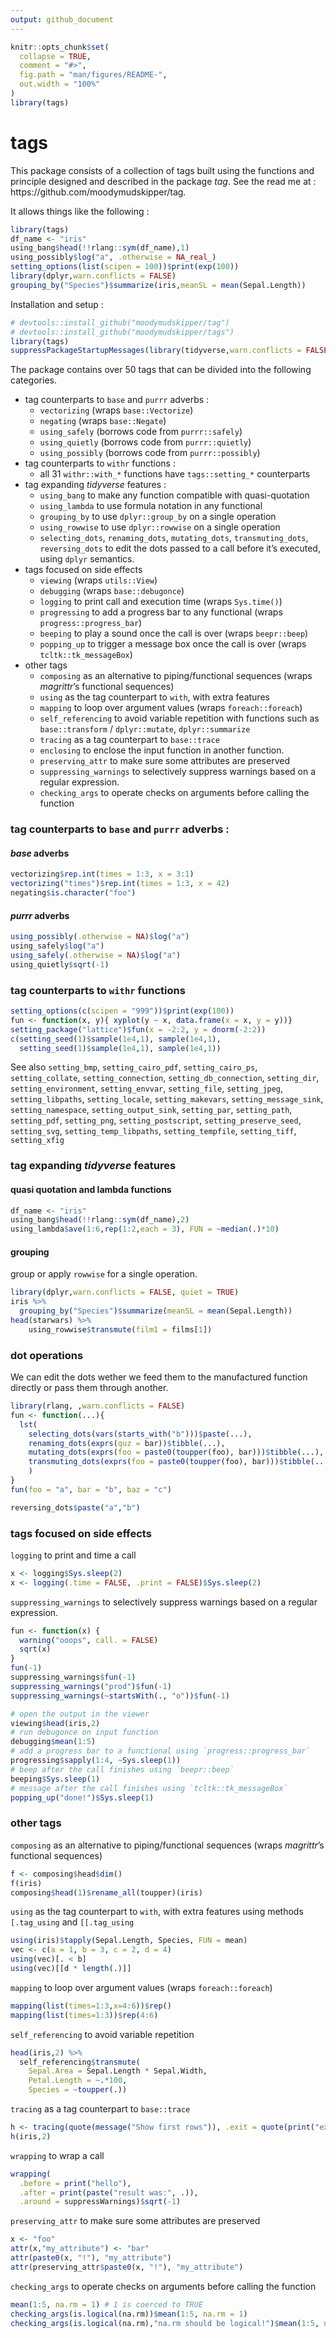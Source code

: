 ---
output: github_document
---

<!-- README.md is generated from README.Rmd. Please edit that file -->

```{r setup, include = FALSE}
knitr::opts_chunk$set(
  collapse = TRUE,
  comment = "#>",
  fig.path = "man/figures/README-",
  out.width = "100%"
)
library(tags)
```
# tags

This package consists of a collection of tags built using the functions and
principle designed and described in the package *tag*. See the read me at :
https://github.com/moodymudskipper/tag.

It allows things like the following :

```{r}
library(tags)
df_name <- "iris"
using_bang$head(!!rlang::sym(df_name),1)
using_possibly$log("a", .otherwise = NA_real_)
setting_options(list(scipen = 100))$print(exp(100))
library(dplyr,warn.conflicts = FALSE)
grouping_by("Species")$summarize(iris,meanSL = mean(Sepal.Length))

```


Installation and setup :

```{r}
# devtools::install_github("moodymudskipper/tag")
# devtools::install_github("moodymudskipper/tags")
library(tags)
suppressPackageStartupMessages(library(tidyverse,warn.conflicts = FALSE))
```

The package contains over 50 tags that can be divided into the
following categories.

* tag counterparts to `base` and `purrr` adverbs :
    - `vectorizing` (wraps `base::Vectorize`)
    - `negating` (wraps `base::Negate`)
    - `using_safely` (borrows code from `purrr::safely`)
    - `using_quietly` (borrows code from `purrr::quietly`)
    - `using_possibly` (borrows code from `purrr::possibly`)
* tag counterparts to `withr` functions :
    - all 31 `withr::with_*` functions have `tags::setting_*` counterparts
* tag expanding *tidyverse* features :
    - `using_bang` to make any function compatible with quasi-quotation
    - `using_lambda` to use formula notation in any functional
    - `grouping_by` to use `dplyr::group_by` on a single operation
    - `using_rowwise` to use `dplyr::rowwise` on a single operation
    - `selecting_dots`, `renaming_dots`, `mutating_dots`, `transmuting_dots`,
   `reversing_dots` to edit the dots passed to a call before it's executed, 
   using `dplyr` semantics.
* tags focused on side effects
    - `viewing` (wraps `utils::View`)
    - `debugging` (wraps `base::debugonce`)
    - `logging` to print call and execution time (wraps `Sys.time()`)
    - `progressing` to add a progress bar to any functional (wraps `progress::progress_bar`)
    - `beeping` to play a sound once the call is over (wraps `beepr::beep`)
    - `popping_up` to trigger a message box once the call is over (wraps `tcltk::tk_messageBox`)
* other tags 
    - `composing` as an alternative to piping/functional sequences (wraps *magrittr*'s functional sequences)
    - `using` as the tag counterpart to `with`, with extra features
    - `mapping` to loop over argument values (wraps `foreach::foreach`)
    - `self_referencing` to avoid variable repetition with functions such as 
   `base::transform` / `dplyr::mutate`, `dplyr::summarize`
    - `tracing` as a tag counterpart to `base::trace`
    - `enclosing` to enclose the input function in another function.
    - `preserving_attr` to make sure some attributes are preserved
    - `suppressing_warnings` to selectively suppress warnings based on a regular
   expression.
    - `checking_args` to operate checks on arguments before calling the function

### tag counterparts to `base` and `purrr` adverbs :

#### *base* adverbs

```{r}
vectorizing$rep.int(times = 1:3, x = 3:1)
vectorizing("times")$rep.int(times = 1:3, x = 42)
negating$is.character("foo")
```

#### *purrr* adverbs

```{r}
using_possibly(.otherwise = NA)$log("a")
using_safely$log("a")
using_safely(.otherwise = NA)$log("a")
using_quietly$sqrt(-1)
```

### tag counterparts to `withr` functions

```{r}
setting_options(c(scipen = "999"))$print(exp(100))
fun <- function(x, y){ xyplot(y ~ x, data.frame(x = x, y = y))}
setting_package("lattice")$fun(x = -2:2, y = dnorm(-2:2))
c(setting_seed(1)$sample(1e4,1), sample(1e4,1), 
  setting_seed(1)$sample(1e4,1), sample(1e4,1))
```

See also `setting_bmp`, `setting_cairo_pdf`, `setting_cairo_ps`, 
`setting_collate`, `setting_connection`, `setting_db_connection`, `setting_dir`,
`setting_environment`, `setting_envvar`, `setting_file`, `setting_jpeg`,
`setting_libpaths`, `setting_locale`, `setting_makevars`, `setting_message_sink`,
`setting_namespace`, `setting_output_sink`,
`setting_par`, `setting_path`, `setting_pdf`, `setting_png`, 
`setting_postscript`, `setting_preserve_seed`, `setting_svg`, 
`setting_temp_libpaths`, `setting_tempfile`, `setting_tiff`, `setting_xfig`

### tag expanding *tidyverse* features

#### quasi quotation and lambda functions

```{r}
df_name <- "iris"
using_bang$head(!!rlang::sym(df_name),2)
using_lambda$ave(1:6,rep(1:2,each = 3), FUN = ~median(.)*10)
```

#### grouping

group or apply `rowwise` for a single operation.

```{r}
library(dplyr,warn.conflicts = FALSE, quiet = TRUE)
iris %>%
  grouping_by("Species")$summarize(meanSL = mean(Sepal.Length))
head(starwars) %>%
    using_rowwise$transmute(film1 = films[1])
```

### dot operations

We can edit the dots wether we feed them to the manufactured function directly 
or pass them through another.

```{r}
library(rlang, ,warn.conflicts = FALSE)
fun <- function(...){
  lst(
    selecting_dots(vars(starts_with("b")))$paste(...),
    renaming_dots(exprs(quz = bar))$tibble(...),
    mutating_dots(exprs(foo = paste0(toupper(foo), bar)))$tibble(...),
    transmuting_dots(exprs(foo = paste0(toupper(foo), bar)))$tibble(...)
    )
}
fun(foo = "a", bar = "b", baz = "c")

reversing_dots$paste("a","b")
```


### tags focused on side effects

`logging` to print and time a call

```{r}
x <- logging$Sys.sleep(2)
x <- logging(.time = FALSE, .print = FALSE)$Sys.sleep(2)
```

`suppressing_warnings` to selectively suppress warnings based on a regular expression.

```{r}
fun <- function(x) {
  warning("ooops", call. = FALSE)
  sqrt(x)
}
fun(-1)
suppressing_warnings$fun(-1)
suppressing_warnings("prod")$fun(-1)
suppressing_warnings(~startsWith(., "o"))$fun(-1)  
```


```{r, eval = FALSE}
# open the output in the viewer
viewing$head(iris,2) 
# run debugonce on input function
debugging$mean(1:5)  
# add a progress bar to a functional using `progress::progress_bar`
progressing$sapply(1:4, ~Sys.sleep(1))
# beep after the call finishes using `beepr::beep`
beeping$Sys.sleep(1)
# message after the call finishes using `tcltk::tk_messageBox`
popping_up("done!")$Sys.sleep(1)
```


### other tags 

`composing` as an alternative to piping/functional sequences (wraps *magrittr*'s functional sequences)

```{r}
f <- composing$head$dim()
f(iris)
composing$head(1)$rename_all(toupper)(iris)
```

`using` as the tag counterpart to `with`, with extra features using methods `[.tag_using` and `[[.tag_using`

```{r}
using(iris)$tapply(Sepal.Length, Species, FUN = mean)
vec <- c(a = 1, b = 3, c = 2, d = 4)
using(vec)[. < b]
using(vec)[[d * length(.)]]
```

`mapping` to loop over argument values (wraps `foreach::foreach`)

```{r}
mapping(list(times=1:3,x=4:6))$rep()
mapping(list(times=1:3))$rep(4:6)
```

`self_referencing` to avoid variable repetition 

```{r}
head(iris,2) %>%
  self_referencing$transmute(
    Sepal.Area = Sepal.Length * Sepal.Width,
    Petal.Length = ~.*100,
    Species = ~toupper(.))
```

`tracing` as a tag counterpart to `base::trace`

```{r}
h <- tracing(quote(message("Show first rows")), .exit = quote(print("exiting!")))$head
h(iris,2)
```

`wrapping` to wrap a call 

```{r}
wrapping(
  .before = print("hello"),
  .after = print(paste("result was:", .)),
  .around = suppressWarnings)$sqrt(-1)
```

`preserving_attr` to make sure some attributes are preserved

```{r}
x <- "foo"
attr(x,"my_attribute") <- "bar"
attr(paste0(x, "!"), "my_attribute")
attr(preserving_attr$paste0(x, "!"), "my_attribute")
```

`checking_args` to operate checks on arguments before calling the function

```{r, error = TRUE}
mean(1:5, na.rm = 1) # 1 is coerced to TRUE
checking_args(is.logical(na.rm))$mean(1:5, na.rm = 1)
checking_args(is.logical(na.rm),"na.rm should be logical!")$mean(1:5, na.rm = 1)
```
